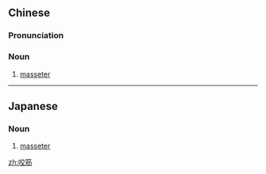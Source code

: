 ==Chinese==
{{zh-forms}}

===Pronunciation===
{{zh-pron
|m=yǎojīn
|cat=n
}}

===Noun===
{{zh-noun}}

# [[masseter]]

{{zh-cat|Anatomy}}

----

==Japanese==
{{ja-kanjitab|こう|きん|yomi=o}}

===Noun===
{{ja-noun|こうきん}}

# {{lb|ja|anatomy|sort=こうきん}} [[masseter]]

[[zh:咬筋]]